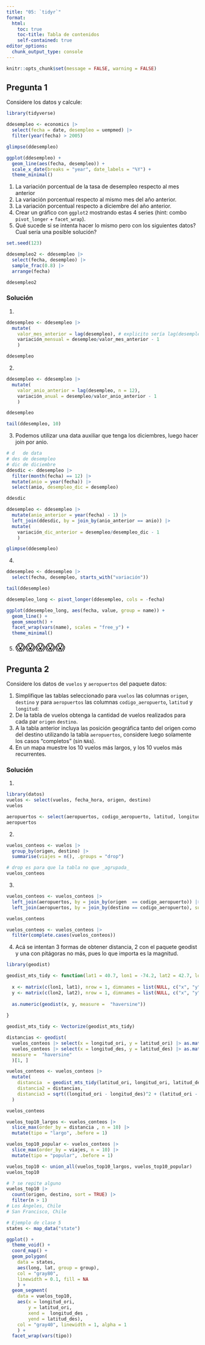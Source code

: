 ```yaml
---
title: "05: `tidyr`"
format: 
  html:
    toc: true
    toc-title: Tabla de contenidos
    self-contained: true
editor_options: 
  chunk_output_type: console
---
```


```r
knitr::opts_chunk$set(message = FALSE, warning = FALSE)
```

## Pregunta 1

Considere los datos y calcule:

```r
library(tidyverse)

ddesempleo <- economics |> 
  select(fecha = date, desempleo = uempmed) |> 
  filter(year(fecha) > 2005)

glimpse(ddesempleo)

ggplot(ddesempleo) +
  geom_line(aes(fecha, desempleo)) +
  scale_x_date(breaks = "year", date_labels = "%Y") +
  theme_minimal()
```

1. La variación porcentual de la tasa de desempleo respecto al mes anterior
1. La variación porcentual respecto al mismo mes del año anterior.
1. La variación porcentual respecto a diciembre del año anterior.
1. Crear un gráfico con `ggplot2` mostrando estas 4 series (hint: combo `pivot_longer` + `facet_wrap`).
1. Qué sucede si se intenta hacer lo mismo pero con los siguientes datos? Cual sería 
una posible solución?

```r
set.seed(123)

ddesempleo2 <- ddesempleo |> 
  select(fecha, desempleo) |> 
  sample_frac(0.8) |> 
  arrange(fecha)

ddesempleo2
```


### Solución 
1. 

```r
ddesempleo <- ddesempleo |> 
  mutate(
    valor_mes_anterior = lag(desempleo), # explicito sería lag(desempleo, n= 1)
    variación_mensual = desempleo/valor_mes_anterior - 1
    )

ddesempleo
```

2. 

```r
ddesempleo <- ddesempleo |> 
  mutate(
    valor_anio_anterior = lag(desempleo, n = 12),
    variación_anual = desempleo/valor_anio_anterior - 1
    )

ddesempleo

tail(ddesempleo, 10)
```

3. Podemos utilizar una data auxiliar que tenga los diciembres, luego hacer join por anio. 

```r
# d   de data
# des de desempleo
# dic de diciembre
ddesdic <- ddesempleo |> 
  filter(month(fecha) == 12) |> 
  mutate(anio = year(fecha)) |> 
  select(anio, desempleo_dic = desempleo)

ddesdic

ddesempleo <- ddesempleo |> 
  mutate(anio_anterior = year(fecha) - 1) |> 
  left_join(ddesdic, by = join_by(anio_anterior == anio)) |> 
  mutate(
    variación_dic_anterior = desempleo/desempleo_dic - 1
    )

glimpse(ddesempleo)

```

4. 

```r
ddesempleo <- ddesempleo |> 
  select(fecha, desempleo, starts_with("variación"))

tail(ddesempleo)

ddesempleo_long <- pivot_longer(ddesempleo, cols = -fecha)

ggplot(ddesempleo_long, aes(fecha, value, group = name)) +
  geom_line() +
  geom_smooth() +
  facet_wrap(vars(name), scales = "free_y") +
  theme_minimal()
```

5. <span style="font-size: 25px;">😱😱😱😱😱</span>


## Pregunta 2

Considere los datos de `vuelos` y `aeropuertos` del paquete datos:

1. Simplifique las tablas seleccionado para `vuelos` las columnas `origen`,
`destino` y para `aeropuertos` las columnas ` codigo_aeropuerto`, `latitud` y `longitud`:
1. De la tabla de vuelos obtenga la cantidad de vuelos realizados para cada par `origen` 
`destino`.
1. A la tabla anterior incluya las posición geográfica tanto del origen como del destino
utilizando la tabla `aeropuertos`, considere luego solamente los casos "completos" (sin `NA`s).
1. En un mapa muestre los 10 vuelos más largos, y los 10 vuelos más recurrentes.

### Solución

1. 
```r
library(datos)
vuelos <- select(vuelos, fecha_hora, origen, destino)
vuelos

aeropuertos <- select(aeropuertos, codigo_aeropuerto, latitud, longitud)
aeropuertos
```

2. 
```r
vuelos_conteos <- vuelos |> 
  group_by(origen, destino) |> 
  summarise(viajes = n(), .groups = "drop")

# drop es para que la tabla no que _agrupada_
vuelos_conteos
```

3.
```r
vuelos_conteos <- vuelos_conteos |> 
  left_join(aeropuertos, by = join_by(origen  == codigo_aeropuerto)) |> 
  left_join(aeropuertos, by = join_by(destino == codigo_aeropuerto), suffix = c("_ori", "_des"))

vuelos_conteos

vuelos_conteos <- vuelos_conteos |> 
  filter(complete.cases(vuelos_conteos))
```

4. Acá se intentan 3 formas de obtener distancia, 2 con el paquete geodist y una  con pitágoras no más,
pues lo que importa es la magnitud.
```r
library(geodist)

geodist_mts_tidy <- function(lat1 = 40.7, lon1 = -74.2, lat2 = 42.7, lon2 = -73.8){
  
  x <- matrix(c(lon1, lat1), nrow = 1, dimnames = list(NULL, c("x", "y")))
  y <- matrix(c(lon2, lat2), nrow = 1, dimnames = list(NULL, c("x", "y")))
  
  as.numeric(geodist(x, y, measure =  "haversine"))
                          
}

geodist_mts_tidy <- Vectorize(geodist_mts_tidy)

distancias <- geodist(
  vuelos_conteos |> select(x = longitud_ori, y = latitud_ori) |> as.matrix(), 
  vuelos_conteos |> select(x = longitud_des, y = latitud_des) |> as.matrix(), 
  measure =  "haversine"
  )[1, ]

vuelos_conteos <- vuelos_conteos |> 
  mutate(
    distancia  = geodist_mts_tidy(latitud_ori, longitud_ori, latitud_des, longitud_des),
    distancia2 = distancias,
    distancia3 = sqrt((longitud_ori - longitud_des)^2 + (latitud_ori - latitud_des)^2)
  )

vuelos_conteos

vuelos_top10_largos <- vuelos_conteos |> 
  slice_max(order_by = distancia , n = 10) |> 
  mutate(tipo = "largo", .before = 1)

vuelos_top10_popular <- vuelos_conteos |> 
  slice_max(order_by = viajes, n = 10) |> 
  mutate(tipo = "popular", .before = 1)

vuelos_top10 <- union_all(vuelos_top10_largos, vuelos_top10_popular)
vuelos_top10

# ? se repite alguno
vuelos_top10 |> 
  count(origen, destino, sort = TRUE) |> 
  filter(n > 1)
# Los Ángeles, Chile
# San Francisco, Chile

# Ejemplo de clase 5
states <- map_data("state")

ggplot() +
  theme_void() +
  coord_map() +
  geom_polygon(
    data = states, 
    aes(long, lat, group = group), 
    col = "gray80", 
    linewidth = 0.1, fill = NA
    ) +
  geom_segment(
    data = vuelos_top10, 
    aes(x = longitud_ori,
        y = latitud_ori,
        xend =  longitud_des ,
        yend = latitud_des), 
    col = "gray40", linewidth = 1, alpha = 1
    ) +
  facet_wrap(vars(tipo))
```
